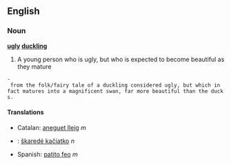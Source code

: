 ==English==
=== Noun ===
'''[[ugly]] [[duckling]]'''
#A young person who is ugly, but who is expected to become beautiful as they mature
 - from the folk/fairy tale of a duckling considered ugly, but which in fact matures into a magnificent swan, far more beautiful than the ducks.

==== Translations ====
*Catalan: [[aneguet lleig]] ''m''
*{{sk}}: [[škaredé kačiatko]] ''n''
*Spanish: [[patito feo]] ''m''